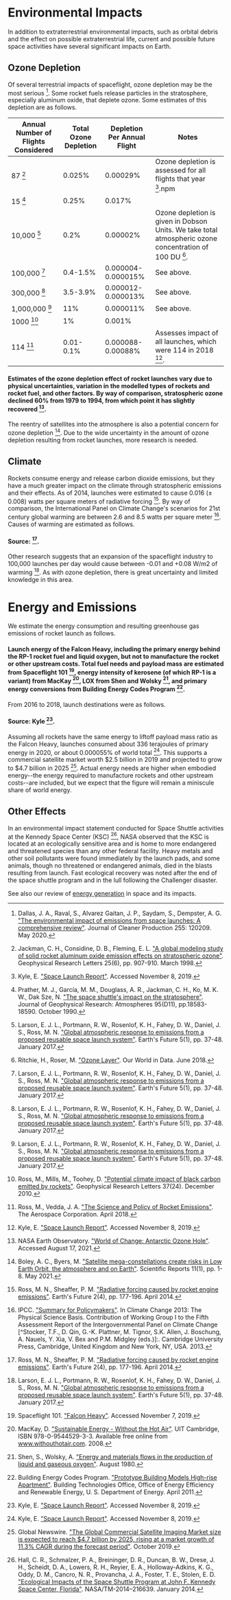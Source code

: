 # Environmental Impacts
In addition to extraterrestrial environmental impacts, such as orbital debris and the effect on possible extraterrestrial life, current and possible future space activities have several significant impacts on Earth.

## Ozone Depletion
Of several terrestrial impacts of spaceflight, ozone depletion may be the most serious [^3]. Some rocket fuels release particles in the stratosphere, especially aluminum oxide, that deplete ozone. Some estimates of this depletion are as follows.

| Annual Number of Flights Considered | Total Ozone Depletion | Depletion Per Annual Flight | Notes |
| --- | --- | --- | --- |
| 87 [^7] | 0.025% | 0.00029% | Ozone depletion is assessed for all flights that year [^8].npm |
| 15 [^12] | 0.25% | 0.017% |  |
| 10,000 [^9] | 0.2% | 0.00002% | Ozone depletion is given in Dobson Units. We take total atmospheric ozone concentration of 100 DU [^13]. |
| 100,000 [^9] | 0.4-1.5% | 0.000004-0.000015% | See above. |
| 300,000 [^9] | 3.5-3.9% | 0.000012-0.000013% | See above. |
| 1,000,000 [^9] | 11% | 0.000011% | See above. |
| 1000 [^16] | 1% | 0.001% | |
| 114 [^18] | 0.01-0.1% | 0.000088-0.00088% | Assesses impact of all launches, which were 114 in 2018 [^8]. |

#### Estimates of the ozone depletion effect of rocket launches vary due to physical uncertainties, variation in the modelled types of rockets and rocket fuel, and other factors. By way of comparison, stratospheric ozone declined 60% from 1979 to 1994, from which point it has slightly recovered [^11].

The reentry of satellites into the atmosphere is also a potential concern for ozone depletion [^1]. Due to the wide uncertainty in the amount of ozone depletion resulting from rocket launches, more research is needed.

## Climate
Rockets consume energy and release carbon dioxide emissions, but they have a much greater impact on the climate through stratospheric emissions and their effects. As of 2014, launches were estimated to cause 0.016 (± 0.008) watts per square meters of radiative forcing [^14]. By way of comparison, the International Panel on Climate Change's scenarios for 21st century global warming are between 2.6 and 8.5 watts per square meter [^6]. Causes of warming are estimated as follows.

#### Source: [^14].

Other research suggests that an expansion of the spaceflight industry to 100,000 launches per day would cause between -0.01 and +0.08 W/m2 of warming [^9]. As with ozone depletion, there is great uncertainty and limited knowledge in this area.

# Energy and Emissions
We estimate the energy consumption and resulting greenhouse gas emissions of rocket launch as follows.

#### Launch energy of the Falcon Heavy, including the primary energy behind the RP-1 rocket fuel and liquid oxygen, but not to manufacture the rocket or other upstream costs. Total fuel needs and payload mass are estimated from Spaceflight 101 [^21], energy intensity of kerosene (of which RP-1 is a variant) from MacKay [^10], LOX from Shen and Wolsky [^19], and primary energy conversions from Building Energy Codes Program [^2].

From 2016 to 2018, launch destinations were as follows.

#### Source: Kyle [^8].

Assuming all rockets have the same energy to liftoff payload mass ratio as the Falcon Heavy, launches consumed about 336 terajoules of primary energy in 2020, or about 0.000055% of world total [^8]. This supports a commercial satellite market worth $2.5 billion in 2019 and projected to grow to $4.7 billion in 2025 [^4]. Actual energy needs are higher when embodied energy--the energy required to manufacture rockets and other upstream costs--are included, but we expect that the figure will remain a miniscule share of world energy.

## Other Effects
In an environmental impact statement conducted for Space Shuttle activities at the Kennedy Space Center (KSC) [^5], NASA observed that the KSC is located at an ecologically sensitive area and is home to more endangered and threatened species than any other federal facility. Heavy metals and other soil pollutants were found immediately by the launch pads, and some animals, though no threatened or endangered animals, died in the blasts resulting from launch. Fast ecological recovery was noted after the end of the space shuttle program and in the lull following the Challenger disaster.

See also our review of [energy generation](http://urbancruiseship.org/solution/space/space_energy) in space and its impacts.

[^1]: Boley, A. C., Byers, M. ["Satellite mega-constellations create risks in Low Earth Orbit, the atmosphere and on Earth"](https://www.nature.com/articles/s41598-021-89909-7). Scientific Reports 11(1), pp. 1-8. May 2021.

[^2]: Building Energy Codes Program. ["Prototype Building Models High-rise Apartment"](https://www.energycodes.gov/901-prototype-building-models-high-rise-apartment). Building Technologies Office, Office of Energy Efficiency and Renewable Energy, U. S. Department of Energy. April 2011.

[^3]: Dallas, J. A., Raval, S., Alvarez Gaitan, J. P., Saydam, S., Dempster, A. G. ["The environmental impact of emissions from space launches: A comprehensive review"](https://www.sciencedirect.com/science/article/abs/pii/S0959652620302560). Journal of Cleaner Production 255: 120209. May 2020.

[^4]: Global Newswire. ["The Global Commercial Satellite Imaging Market size is expected to reach $4.7 billion by 2025, rising at a market growth of 11.3% CAGR during the forecast period"](https://www.globenewswire.com/news-release/2019/10/21/1932251/0/en/The-Global-Commercial-Satellite-Imaging-Market-size-is-expected-to-reach-4-7-billion-by-2025-rising-at-a-market-growth-of-11-3-CAGR-during-the-forecast-period.html). October 2019.

[^5]: Hall, C. R., Schmalzer, P. A., Breininger, D. R., Duncan, B. W., Drese, J. H., Scheidt, D. A., Lowers, R. H., Reyier, E. A., Holloway-Adkins, K. G., Oddy, D. M., Cancro, N. R., Provancha, J. A., Foster, T. E., Stolen, E. D. ["Ecological Impacts of the Space Shuttle Program at John F. Kennedy Space Center, Florida"](https://ntrs.nasa.gov/citations/20140012489). NASA/TM-2014–216639. January 2014.

[^6]: IPCC. ["Summary for Policymakers"](http://www.climatechange2013.org/images/report/WG1AR5_SPM_FINAL.pdf). In Climate Change 2013: The Physical Science Basis. Contribution of Working Group I to the Fifth Assessment Report of the Intergovernmental Panel on Climate Change [^Stocker, T.F., D. Qin, G.-K. Plattner, M. Tignor, S.K. Allen, J. Boschung, A. Nauels, Y. Xia, V. Bex and P.M. Midgley (eds.)]:. Cambridge University Press, Cambridge, United Kingdom and New York, NY, USA. 2013.

[^7]: Jackman, C. H., Considine, D. B., Fleming, E. L. ["A global modeling study of solid rocket aluminum oxide emission effects on stratospheric ozone"](https://agupubs.onlinelibrary.wiley.com/doi/abs/10.1029/98GL00403). Geophysical Research Letters 25(6), pp. 907-910. March 1998.

[^8]: Kyle, E. ["Space Launch Report"](http://www.spacelaunchreport.com/). Accessed November 8, 2019.

[^9]: Larson, E. J. L., Portmann, R. W., Rosenlof, K. H., Fahey, D. W., Daniel, J. S., Ross, M. N. ["Global atmospheric response to emissions from a proposed reusable space launch system"](https://agupubs.onlinelibrary.wiley.com/doi/full/10.1002/2016EF000399). Earth's Future 5(1), pp. 37-48. January 2017.

[^10]: MacKay, D. ["Sustainable Energy - Without the Hot Air"](https://www.withouthotair.com/c20/page_134.shtml). UIT Cambridge, ISBN 978-0-9544529-3-3. Available free online from www.withouthotair.com. 2008.

[^11]: NASA Earth Observatory. ["World of Change: Antarctic Ozone Hole"](https://earthobservatory.nasa.gov/world-of-change/Ozone). Accessed August 17, 2021.

[^12]: Prather, M. J., García, M. M., Douglass, A. R., Jackman, C. H., Ko, M. K. W., Dak Sze, N. ["The space shuttle's impact on the stratosphere"](https://agupubs.onlinelibrary.wiley.com/doi/abs/10.1029/JD095iD11p18583). Journal of Geophysical Research: Atmospheres 95(D11), pp.18583-18590. October 1990.

[^13]: Ritchie, H., Roser, M. ["Ozone Layer"](https://ourworldindata.org/ozone-layer). Our World in Data. June 2018.

[^14]: Ross, M. N., Sheaffer, P. M. ["Radiative forcing caused by rocket engine emissions"](https://agupubs.onlinelibrary.wiley.com/doi/10.1002/2013EF000160). Earth's Future 2(4), pp. 177-196. April 2014.

[^15]: Ross, M., Danilin, M., Weisenstein, D. K., Ko, M. K. W. ["Ozone depletion caused by NO and H2O emissions from hydrazine-fueled rockets"](https://www.researchgate.net/publication/252071680_Ozone_depletion_caused_by_NO_and_H2O_emissions_from_hydrazine-fueled_rockets). Journal of Geophysical Research Atmospheres 109(21). November 2004.

[^16]: Ross, M., Mills, M., Toohey, D. ["Potential climate impact of black carbon emitted by rockets"](https://agupubs.onlinelibrary.wiley.com/doi/full/10.1029/2010GL044548). Geophysical Research Letters 37(24). December 2010.

[^17]: Ross, M., Vedda, J. ["Op-ed | Time to clear the air about launch pollution"](https://spacenews.com/op-ed-time-to-clear-the-air-about-launch-pollution/). SpaceNews. July 2018.

[^18]: Ross, M., Vedda, J. A. ["The Science and Policy of Rocket Emissions"](https://aerospace.org/paper/policy-and-science-rocket-emissions). The Aerospace Corporation. April 2018.

[^19]: Shen, S., Wolsky, A. ["Energy and materials flows in the production of liquid and gaseous oxygen"](https://www.osti.gov/biblio/6574363). August 1980.

[^20]: Smith, T. W., Edwards, J. R., Pilson, D. ["Summary of the Impact of Launch Vehicle Exhaust and Deorbiting Space and Meteorite Debris on Stratospheric Ozone"](https://apps.dtic.mil/sti/pdfs/ADA414306.pdf). Prepared for U.S. Air Force Space and Missile Systems Center, Environmental Management Branch, SMC/AXFV. September 1999.

[^21]: Spaceflight 101. ["Falcon Heavy"](http://spaceflight101.com/spacerockets/falcon-heavy/). Accessed November 7, 2019.

